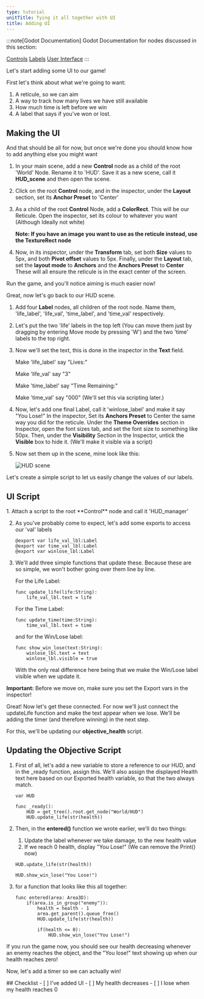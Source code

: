 ```yaml
---
type: tutorial
unitTitle: Tying it all together with UI
title: Adding UI
---
```



:::note[Godot Documentation]
Godot Documentation for nodes discussed in this section: 

[Controls](https://docs.godotengine.org/en/stable/classes/class_control.html) [Labels](https://docs.godotengine.org/en/stable/classes/class_label.html#class-label) [User Interface](https://docs.godotengine.org/en/stable/tutorials/ui/index.html)
:::

Let's start adding some UI to our game!

First let's think about what we're going to want:

1. A reticule, so we can aim
2. A way to track how many lives we have still available
3. How much time is left before we win
4. A label that says if you've won or lost.

## Making the UI

And that should be all for now, but once we're done you should know how to add anything else you might want 
<Steps>
1. In your main scene, add a new **Control** node as a child of the root 'World' Node. Rename it to 'HUD'. Save it as a new scene, call it **HUD_scene** and then open the scene.

2. Click on the root **Control** node, and in the inspector, under the **Layout** section, set its **Anchor Preset** to 'Center'

3. As a child of the root **Control** Node, add a **ColorRect**. This will be our Reticule. Open the inspector, set its colour to whatever you want (Although Ideally not white) 

    **Note: If you have an image you want to use as the reticule instead, use the TextureRect node**

4. Now, in its inspector, under the **Transform** tab, set both **Size** values to 5px, and both **Pivot offset** values to 5px. Finally, under the **Layout** tab, set the **layout mode** to **Anchors** and the **Anchors Preset** to **Center**
    These will all ensure the reticule is in the exact center of the screen.
</Steps>

Run the game, and you'll notice aiming is much easier now!

Great, now let's go back to our HUD scene. 
<Steps>
1. Add four **Label** nodes, all children of the root node. Name them, 'life_label', 'life_val', 'time_label', and 'time_val' respectively.
2. Let's put the two 'life' labels in the top left (You can move them just by dragging by entering Move mode by pressing 'W') and the two 'time' labels to the top right.


3. Now we'll set the text, this is done in the inspector in the **Text** field.


    Make 'life_label' say "Lives:"


    Make 'life_val' say "3"


    Make 'time_label' say "Time Remaining:"


    Make 'time_val' say "000" (We'll set this via scripting later.)


4. Now, let's add one final Label, call it 'winlose_label' and make it say "You Lose!" In the inspector, Set its **Anchors Preset** to Center the same way you did for the reticule.
    Under the **Theme Overrides** section in Inspector, open the font sizes tab, and set the font size to something like 50px. Then, under the **Visibility** Section in the Inspector, untick the **Visible** box to hide it. (We'll make it visible via a script)

5. Now set them up in the scene, mine look like this:

    ![HUD scene](/src/assets/godot/3DGameGuide/hudscene.png)
</Steps>

Let's create a simple script to let us easily change the values of our labels.


## UI Script
<Steps>
1. Attach a script to the root **Control** node and call it 'HUD_manager'

2. As you've probably come to expect, let's add some exports to access our 'val' labels

    ```gdscript
    @export var life_val_lbl:Label
    @export var time_val_lbl:Label
    @export var winlose_lbl:Label
    ```

3. We'll add three simple functions that update these. Because these are so simple, we won't bother going over them line by line.

    For the Life Label: 

    ```gdscript
    func update_life(life:String):
        life_val_lbl.text = life
    ```
    For the Time Label:

    ```gdscript
    func update_time(time:String):
        time_val_lbl.text = time
    ```

    and for the Win/Lose label:

    ```gdscript
    func show_win_lose(text:String):
        winlose_lbl.text = text
        winlose_lbl.visible = true
    ```

    With the only real difference here being that we make the Win/Lose label visible when we update it.

</Steps>

**Important:** Before we move on, make sure you set the Export vars in the inspector!

Great! Now let's get these connected. For now we'll just connect the updateLife function and make the text appear when we lose. We'll be adding the timer (and therefore winning) in the next step.

For this, we'll be updating our **objective_health** script.

## Updating the Objective Script

<Steps>

1. First of all, let's add a new variable to store a reference to our HUD, and in the _ready function, assign this.
    We'll also assign the displayed Health text here based on our Exported health variable, so that the two always match.

    ```gdscript
    var HUD

    func _ready():
        HUD = get_tree().root.get_node("World/HUD")
        HUD.update_life(str(health))

    ```

2. Then, in the **entered()** function we wrote earlier, we'll do two things:

    1. Update the label whenever we take damage, to the new health value
    2. If we reach 0 health, display "You Lose!" (We can remove the Print() now)

    ```gdscript
    HUD.update_life(str(health))
    ```

    ```gdscript
    HUD.show_win_lose("You Lose!")
    ```

3. for a function that looks like this all together:

    ```gdscript
    func entered(area: Area3D):
        if(area.is_in_group("enemy")):
            health = health - 1
            area.get_parent().queue_free()
            HUD.update_life(str(health))
            
            if(health <= 0):
                HUD.show_win_lose("You Lose!")
    ```
</Steps>

If you run the game now, you should see our health decreasing whenever an enemy reaches the object, and the "You lose!" text showing up when our health reaches zero!

Now, let's add a timer so we can actually win!

<Box>
## Checklist
<Checklist>
- [ ] I've added UI
- [ ] My health decreases
- [ ] I lose when my health reaches 0
</Checklist>
</Box>
